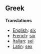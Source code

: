 ==Greek==

'''Translations'''

*[[English]]: [[six]]
*[[French]]: [[six]]
*[[Italian]]: [[sei]]
*[[Latin]]: [[sex]]
